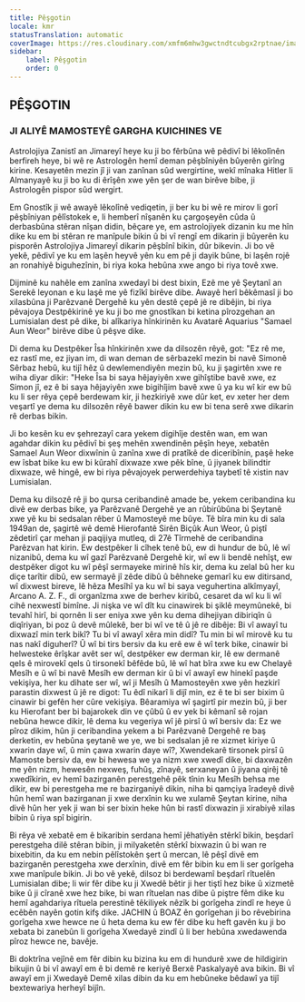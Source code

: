 ```yaml
---
title: Pêşgotin
locale: kmr
statusTranslation: automatic
coverImage: https://res.cloudinary.com/xmfm6mhw3gwctndtcubgx2rptnae/image/upload/v1741354450/small_cover_tratado_esoterico_de_astrologia_hermetica_6210a35442.webp
sidebar:
    label: Pêşgotin
    order: 0
---
```

## PÊŞGOTIN

### JI ALIYÊ MAMOSTEYÊ GARGHA KUICHINES VE

Astrolojiya Zanistî an Jimareyî heye ku ji bo fêrbûna wê pêdivî bi lêkolînên berfireh heye, bi wê re Astrologên hemî deman pêşbîniyên bûyerên girîng kirine. Kesayetên mezin jî ji van zanînan sûd wergirtine, wekî mînaka Hitler li Almanyayê ku ji bo ku di êrîşên xwe yên şer de wan birêve bibe, ji Astrologên pispor sûd wergirt.

Em Gnostîk ji wê awayê lêkolînê vediqetin, ji ber ku bi wê re mirov li gorî pêşbîniyan pêlîstokek e, li hemberî nîşanên ku çargoşeyên cûda û derbasbûna stêran nîşan didin, bêçare ye, em astrolojiyek dizanin ku me hîn dike ku em bi stêran re manîpule bikin û bi vî rengî em dikarin ji bûyerên ku pisporên Astrolojiya Jimareyî dikarin pêşbînî bikin, dûr bikevin. Ji bo vê yekê, pêdivî ye ku em laşên heyvê yên ku em pê ji dayik bûne, bi laşên rojê an ronahiyê biguhezînin, bi riya koka hebûna xwe ango bi riya tovê xwe.

Dijminê ku nahêle em zanîna xwedayî bi dest bixin, Ezê me yê Şeytanî an Serekê leyonan e ku laşê me yê fizîkî birêve dibe. Awayê herî bêkêmasî ji bo xilasbûna ji Parêzvanê Dergehê ku yên destê çepê jê re dibêjin, bi riya pêvajoya Destpêkirinê ye ku ji bo me gnostîkan bi ketina pîrozgehan an Lumisialan dest pê dike, bi alîkariya hînkirinên ku Avatarê Aquarius "Samael Aun Weor" birêve dibe û pêşve dike.

Di dema ku Destpêker Îsa hînkirinên xwe da dilsozên rêyê, got: "Ez rê me, ez rastî me, ez jiyan im, di wan deman de sêrbazekî mezin bi navê Simonê Sêrbaz hebû, ku tijî hêz û dewlemendiyên mezin bû, ku ji şagirtên xwe re wiha diyar dikir: "Heke Îsa bi saya hêjayiyên xwe gihîştibe bavê xwe, ez Simon jî, ez ê bi saya hêjayiyên xwe bigihîjim bavê xwe û ya ku wî kir ew bû ku li ser rêya çepê berdewam kir, ji hezkiriyê xwe dûr ket, ev xeter her dem veşartî ye dema ku dilsozên rêyê bawer dikin ku ew bi tena serê xwe dikarin rê derbas bikin.

Ji bo kesên ku ev şehrezayî cara yekem digihîje destên wan, em wan agahdar dikin ku pêdivî bi şeş mehên xwendinên pêşîn heye, xebatên Samael Aun Weor dixwînin û zanîna xwe di pratîkê de diceribînin, paşê heke ew îsbat bike ku ew bi kûrahî dixwaze xwe pêk bîne, û jiyanek bilindtir dixwaze, wê hingê, ew bi riya pêvajoyek perwerdehiya taybetî tê xistin nav Lumisialan.

Dema ku dilsozê rê ji bo qursa ceribandinê amade be, yekem ceribandina ku divê ew derbas bike, ya Parêzvanê Dergehê ye an rûbirûbûna bi Şeytanê xwe yê ku bi sedsalan rêber û Mamosteyê me bûye. Tê bîra min ku di sala 1949an de, şagirtê wê demê Hierofantê Sirên Biçûk Aun Weor, û piştî zêdetirî çar mehan ji paqijiya mutleq, di 27ê Tîrmehê de ceribandina Parêzvan hat kirin. Ew destpêker li cîhek tenê bû, ew di hundur de bû, lê wî nizanibû, dema ku wî gazî Parêzvanê Dergehê kir, wî ew li bendê nehîşt, ew destpêker digot ku wî pêşî sermayeke mirinê hîs kir, dema ku zelal bû her ku diçe tarîtir dibû, ew sermayê jî zêde dibû û bêhneke gemarî ku ew ditirsand, wî dixwest bireve, lê hêza Mesîhî ya ku wî bi saya veguhertina alkîmyayî, Arcano A. Z. F., di organîzma xwe de berhev kiribû, cesaret da wî ku li wî cihê nexwestî bimîne. Ji nişka ve wî dît ku cinawirek bi şiklê meymûnekê, bi tevahî hirî, bi qornên li ser eniya xwe yên ku dema dihejiyan dibiriqîn û diqîriyan, bi poz û devê mûlekê, ber bi wî ve tê û jê re dibêje: Bi vî awayî tu dixwazî min terk bikî? Tu bi vî awayî xêra min didî? Tu min bi wî mirovê ku tu nas nakî diguherî? Û wî bi tirs bersiv da ku erê ew ê wî terk bike, cinawir bi helwesteke êrîşkar avêt ser wî, destpêker ew derman kir, lê ew dermanê qels ê mirovekî qels û tirsonekî bêfêde bû, lê wî hat bîra xwe ku ew Chelayê Mesîh e û wî bi navê Mesîh ew derman kir û bi vî awayî ew hinekî paşde vekişiya, her ku dihate ser wî, wî ji Mesîh û Mamosteyên xwe yên hezkirî parastin dixwest û jê re digot: Tu êdî nikarî li dijî min, ez ê te bi ser bixim û cinawir bi gefên her cûre vekişiya. Bêaramiya wî şagirtî pir mezin bû, ji ber ku Hierofant ber bi bajarokek din ve çûbû û ev yek bi kêmanî sê rojan nebûna hewce dikir, lê dema ku vegeriya wî jê pirsî û wî bersiv da: Ez we pîroz dikim, hûn ji ceribandina yekem a bi Parêzvanê Dergehê re baş derketin, ev hebûna şeytanê we ye, we bi sedsalan jê re xizmet kiriye û xwarin daye wî, û min çawa xwarin daye wî?, Xwendekarê tirsonek pirsî û Mamoste bersiv da, ew bi hewesa we ya nizm xwe xwedî dike, bi daxwazên me yên nizm, hewesên nexweş, fuhûş, zînayê, serxaneyan û jiyana qirêj tê xwedîkirin, ev hemî bazirganên perestgehê pêk tînin ku Mesîh behsa me dikir, ew bi perestgeha me re bazirganiyê dikin, niha bi qamçiya îradeyê divê hûn hemî wan bazirganan ji xwe derxînin ku we xulamê Şeytan kirine, niha divê hûn her yek ji wan bi ser bixin heke hûn bi rastî dixwazin ji xirabiyê xilas bibin û riya spî bigirin.

Bi rêya vê xebatê em ê bikaribin serdana hemî jêhatiyên stêrkî bikin, beşdarî perestgeha dilê stêran bibin, ji milyaketên stêrkî bixwazin û bi wan re bixebitin, da ku em nebin pêlîstokên şert û mercan, lê pêşî divê em bazirganên perestgeha xwe derxînin, divê em fêr bibin ku em li ser gorîgeha xwe manîpule bikin. Ji bo vê yekê, dilsoz bi berdewamî beşdarî rîtuelên Lumisialan dibe; li wir fêr dibe ku ji Xwedê bêtir ji her tiştî hez bike û xizmetê bike û ji cîranê xwe hez bike, bi wan rîtuelan nas dibe û piştre fêm dike ku hemî agahdariya rîtuela perestinê têkiliyek nêzîk bi gorîgeha zindî re heye û ecêbên nayên gotin kifş dike. JACHIN û BOAZ ên gorîgehan ji bo rêvebirina gorîgeha xwe hewce ne û heta dema ku ew fêr dibe ku heft gavên ku ji bo xebata bi zanebûn li gorîgeha Xwedayê zindî û li ber hebûna xwedawenda pîroz hewce ne, bavêje.

Bi doktrîna vejînê em fêr dibin ku bizina ku em di hundurê xwe de hildigirin bikujin û bi vî awayî em ê bi demê re keriyê Berxê Paskalyayê ava bikin. Bi vî awayî em ji Xwedayê Demê xilas dibin da ku em hebûneke bêdawî ya tijî bextewariya herheyî bijîn.

